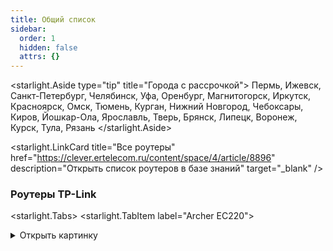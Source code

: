 ```yaml
---
title: Общий список
sidebar:
  order: 1
  hidden: false
  attrs: {}
---
```

<starlight.Aside type="tip" title="Города с рассрочкой">
  Пермь, Ижевск, Санкт-Петербург, Челябинск, Уфа, Оренбург, Магнитогорск, Иркутск, Красноярск, Омск, Тюмень, Курган, Нижний Новгород, Чебоксары, Киров, Йошкар-Ола, Ярославль, Тверь, Брянск, Липецк, Воронеж, Курск, Тула, Рязань
</starlight.Aside>

<starlight.LinkCard title="Все роутеры" href="https://clever.ertelecom.ru/content/space/4/article/8896" description="Открыть список роутеров в базе знаний" target="_blank" />

### Роутеры TP-Link

<starlight.Tabs>
  <starlight.TabItem label="Archer EC220">
    <details>
      <summary>
        Открыть картинку
      </summary>

      <astroassets.Image src="/images/general/EC220.jpg" alt="TP-Link Archer EC220" width="600" height="100" loading="lazy" decoding="async" />
    </details>

    ```txt
    Модель: TP-Link Archer EC220
    - Скорость по кабелю: до 1000 Мбит/с
    - Скорость по Wi-Fi: до 300 Мбит/с
    - Площадь покрытия: до 70 м2
    - Одновременно устройств в сети: до 10
    - Технологии: EasyMesh, MU-MIMO, Beamforming
    - Гарантия: 3 года
    - Отверстия для настенного крепления
    - Подходит для любого провайдера

    Стоимость:
    - В собственность - 4 490 ₽
    - В рассрочку:
    - 825 ₽/мес. на 6 месяцев (общая стоимость - 4 950 ₽)
    ```

    Рассрочка от банка:

    ```txt
    - 1 564 ₽/мес. на 3 месяца (общая стоимость - 4 693 ₽)
    - 808 ₽/мес. на 6 месяцев (общая стоимость - 4 849 ₽)
    - 431 ₽/мес. на 12 месяцев (общая стоимость - 5 171 ₽)
    - 244 ₽/мес. на 24 месяцев (общая стоимость - 5 855 ₽)
    - 183 ₽/мес. на 36 месяцев (общая стоимость - 6 590 ₽)
    ```

    <starlight.CardGrid stagger={false}>
      <starlight.LinkCard title="База знаний" href="https://clever.ertelecom.ru/content/space/4/article/1495" description="TP-Link Archer EC220 в базе знаний" target="_blank" />

      <starlight.LinkCard title="Сайт производителя" href="https://www.tp-link.com/ru/service-provider/wifi-router/ec220-g5" description="TP-Link Archer EC220 на сайте производителя" target="_blank" />
    </starlight.CardGrid>
  </starlight.TabItem>

  <starlight.TabItem label="Archer EX220">
    <details>
      <summary>
        Открыть картинку
      </summary>

      <astroassets.Image src="/images/general/EX220.jpg" alt="TP-Link Archer EX220" width="600" height="100" loading="lazy" decoding="async" />
    </details>

    ```txt
    Модель: TP-Link Archer EX220
    - Скорость по кабелю: до 1000 Мбит/с
    - Скорость по Wi-Fi: до 800 Мбит/с
    - Площадь покрытия: до 80 м2
    - Одновременно устройств в сети: до 20
    - Технологии: Мульти-SSID, EasyMesh, DL/UL OFDMA, MU-MIMO, Beamforming, Airtime Fairness
    - Гарантия: 4 года
    - Отверстия для настенного крепления
    - Подходит для любого провайдера

    Стоимость:
    - В собственность - 6 800 ₽
    - В рассрочку:
    - 1 270 ₽/мес. на 6 месяцев (общая стоимость - 7 620 ₽)
    ```

    Рассрочка от банка:

    ```txt
    - 2 369 ₽/мес. на 3 месяца (общая стоимость - 7 107 ₽)
    - 1 224 ₽/мес. на 6 месяцев (общая стоимость - 7 343 ₽)
    - 653 ₽/мес. на 12 месяцев (общая стоимость - 7 831₽)
    - 369 ₽/мес. на 24 месяцев (общая стоимость - 8 867 ₽)
    - 277 ₽/мес. на 36 месяцев (общая стоимость - 9 981 ₽)
    ```

    <starlight.CardGrid stagger={false}>
      <starlight.LinkCard title="База знаний" href="https://clever.ertelecom.ru/content/space/4/article/6969" description="TP-Link Archer EX220 в базе знаний" target="_blank" />

      <starlight.LinkCard title="Сайт производителя" href="https://www.tp-link.com/ru/service-provider/wifi-router/ex220" description="TP-Link Archer EX220 на сайте производителя" target="_blank" />
    </starlight.CardGrid>
  </starlight.TabItem>

  <starlight.TabItem label="Archer EX511">
    ```txt
    Модель: TP-Link Archer EX511
    - Скорость по кабелю: до 1000 Мбит/с
    - Скорость по Wi-Fi: до 1000 Мбит/с
    - Площадь покрытия: до 80 м2
    - Одновременно устройств в сети: до 50
    - Технологии: Мульти-SSID, EasyMesh, OFDMA, MU-MIMO, Beamforming, Airtime Fairness и родительский контроль
    - Гарантия: 4 года
    - Отверстия для настенного крепления
    - Подходит для любого провайдера

    Стоимость:
    - В собственность - 8 900 ₽
    - В рассрочку:
    - 1 650 ₽/мес. на 6 месяцев (общая стоимость - 9 900 ₽)
    ```

    Рассрочка от банка:

    ```txt
    - 3 101 ₽/мес. на 3 месяца (общая стоимость - 9 302 ₽)
    - 1 602 ₽/мес. на 6 месяцев (общая стоимость - 9 611 ₽)
    - 854 ₽/мес. на 12 месяцев (общая стоимость - 10 249 ₽)
    - 484 ₽/мес. на 24 месяцев (общая стоимость - 11 605 ₽)
    - 363 ₽/мес. на 36 месяцев (общая стоимость - 13 063 ₽)
    ```

    <starlight.CardGrid stagger={false}>
      <starlight.LinkCard title="База знаний" href="https://clever.ertelecom.ru/content/space/4/article/6970" description="TP-Link Archer EX511 в базе знаний" target="_blank" />

      <starlight.LinkCard title="Сайт производителя" href="https://www.tp-link.com/ru/service-provider/wifi-router/ex511" description="TP-Link Archer EX511 на сайте производителя" target="_blank" />
    </starlight.CardGrid>
  </starlight.TabItem>

  <starlight.TabItem label="Archer AX55">
    ```txt
    Модель: TP-Link Archer AX55
    - Скорость по кабелю: до 1000 Мбит/с
    - Скорость по Wi-Fi: до 800 Мбит/с
    - Площадь покрытия: до 80 м2
    - Одновременно устройств в сети: до 50
    - Технологии: OneMesh, TP-Link HomeShield - защита от кибератак
    - Гарантия: 4 года
    - Отверстия для настенного крепления
    - Подходит для любого провайдера

    Стоимость:
    - В собственность - 8 900 ₽
    - В рассрочку:
    - 1 650 ₽/мес. на 6 месяцев (общая стоимость - 9 900 ₽)
    ```

    Рассрочка от банка:

    ```txt
    - 3 101 ₽/мес. на 3 месяца (общая стоимость - 9 302 ₽)
    - 1 602 ₽/мес. на 6 месяцев (общая стоимость - 9 611 ₽)
    - 854 ₽/мес. на 12 месяцев (общая стоимость - 10 249 ₽)
    - 484 ₽/мес. на 24 месяцев (общая стоимость - 11 605 ₽)
    - 363 ₽/мес. на 36 месяцев (общая стоимость - 13 063 ₽)
    ```

    <starlight.CardGrid stagger={false}>
      <starlight.LinkCard title="База знаний" href="https://clever.ertelecom.ru/content/space/4/article/1557" description="TP-Link Archer AX55 в базе знаний" target="_blank" />

      <starlight.LinkCard title="Сайт производителя" href="https://www.tp-link.com/ru/home-networking/wifi-router/archer-ax55" description="TP-Link Archer AX55 на сайте производителя" target="_blank" />
    </starlight.CardGrid>
  </starlight.TabItem>

  <starlight.TabItem label="Archer AX73">
    ```txt
    Модель: TP-Link Archer AX73
    - Скорость по кабелю: до 1000 Мбит/с
    - Скорость по Wi-Fi: до 574 Мбит/с на 2,4 ГГц, до 4804 Мбит/с на 5 ГГц
    - Площадь покрытия: до 120 м2
    - Одновременно устройств в сети: до 200
    - Технологии: OneMesh, TP-Link Homeshield, OFDMA, MU-MIMO, Beam Steering, Beamforming, корпус с улучшенной вентиляцией
    - Гарантия: 4 года
    - Отверстия для настенного крепления
    - Подходит для любого провайдера

    Стоимость:
    - В собственность - 12999 ₽
    - В рассрочку:
    - 1 210 ₽/мес. на 12 месяцев (общая стоимость - 14 520 ₽)
    - 680 ₽/мес. на 24 месяца (общая стоимость - 16 320 ₽)
    ```

    Рассрочка от банка:

    ```txt
    - 4 146 ₽/мес. на 3 месяца (общая стоимость - 12 437 ₽)
    - 2 142 ₽/мес. на 6 месяцев (общая стоимость - 12 851 ₽)
    - 1 142 ₽/мес. на 12 месяцев (общая стоимость - 13 704 ₽)
    - 647 ₽/мес. на 24 месяцев (общая стоимость - 15 517 ₽)
    - 485 ₽/мес. на 36 месяцев (общая стоимость - 17 467 ₽)
    ```

    <starlight.CardGrid stagger={false}>
      <starlight.LinkCard title="База знаний" href="https://clever.ertelecom.ru/content/space/4/article/1613" description="TP-Link Archer AX73 в базе знаний" target="_blank" />

      <starlight.LinkCard title="Сайт производителя" href="https://www.tp-link.com/ru/home-networking/wifi-router/archer-ax73" description="TP-Link Archer AX73 на сайте производителя" target="_blank" />
    </starlight.CardGrid>
  </starlight.TabItem>
</starlight.Tabs>

### Роутеры D-Link

<starlight.Tabs>
  <starlight.TabItem label="DIR-842/R7">
    <details>
      <summary title="Открыть картинку">

      </summary>

      <astroassets.Image src="/images/general/DIR-824-R7.jpg" alt="D-Link DIR-842/R7" width="600" height="100" loading="lazy" decoding="async" />
    </details>

    ```txt
    Модель: D-Link DIR-842/R7
    - Скорость по кабелю: до 1000 Мбит/с
    - Скорость по Wi-Fi: до 300 Мбит/с
    - Площадь покрытия: до 70 м2
    - Одновременно устройств в сети: до 10
    - Технологии: EasyMesh, Beamforming, Band Steering
    - Гарантия: 1 год
    - Отверстия для настенного крепления
    - Подходит для любого провайдера

    Стоимость:
    - В собственность - 4 490 ₽
    ```

    Рассрочка от банка:

    ```txt
    - 1 564 ₽/мес. на 3 месяца (общая стоимость - 4 693 ₽)
    - 808 ₽/мес. на 6 месяцев (общая стоимость - 4 849 ₽)
    - 431 ₽/мес. на 12 месяцев (общая стоимость - 5 171 ₽)
    - 244 ₽/мес. на 24 месяцев (общая стоимость - 5 855 ₽)
    - 183 ₽/мес. на 36 месяцев (общая стоимость - 6 590 ₽)
    ```

    <starlight.CardGrid stagger={false}>
      <starlight.LinkCard title="База знаний" href="https://clever.ertelecom.ru/content/space/4/article/1551" description="D-Link DIR-842/R7 в базе знаний" target="_blank" />

      <starlight.LinkCard title="Сайт производителя" href="https://www.dlink.ru/ru/products/5/2663.html" description="D-Link DIR-842/R7 на сайте производителя" target="_blank" />
    </starlight.CardGrid>
  </starlight.TabItem>

  <starlight.TabItem label="DIR-X1530">
    ```txt
    Модель: D-Link DIR-X1530
    - Скорость по кабелю: до 1000 Мбит/с
    - Скорость по Wi-Fi: до 600 Мбит/с
    - Площадь покрытия: до 80 м2
    - Одновременно устройств в сети: до 20
    - Технологии: EasyMesh, Beamforming, OFDMA, TWT
    - Гарантия: 1 год
    - Отверстия для настенного крепления
    - Подходит для любого провайдера

    Стоимость:
    - В собственность - 5 990 ₽
    ```

    Рассрочка от банка:

    ```txt
    - 2 087 ₽/мес. на 3 месяца (общая стоимость - 6 261 ₽)
    - 1 078 ₽/мес. на 6 месяцев (общая стоимость - 6 469 ₽)
    - 575 ₽/мес. на 12 месяцев (общая стоимость - 6 898 ₽)
    - 325 ₽/мес. на 24 месяцев (общая стоимость - 7 810 ₽)
    - 244 ₽/мес. на 36 месяцев (общая стоимость - 8 792 ₽)
    ```

    <starlight.CardGrid stagger={false}>
      <starlight.LinkCard title="База знаний" href="https://clever.ertelecom.ru/content/space/4/article/1550" description="D-Link DIR-X1530 в базе знаний" target="_blank" />

      <starlight.LinkCard title="Сайт производителя" href="https://www.dlink.ru/ru/products/5/2591.html" description="D-Link DIR-X1530 на сайте производителя" target="_blank" />
    </starlight.CardGrid>
  </starlight.TabItem>
</starlight.Tabs>

### Роутеры ASUS

<starlight.Tabs>
  <starlight.TabItem label="ASUS ROG Rapture GT-AX6000">
    ```txt
    Модель: ROG Rapture GT-AX6000
    - Скорость по кабелю: до 2500 Мбит/с
    - Скорость по Wi-Fi: до 1148 Мбит/с на 2,4 ГГц, до 4804 Мбит/с на 5 ГГц
    - Площадь покрытия: до 100 м2
    - Технологии: AiMesh, ROG First, OpenNAT
    - Гарантия: 3 года
    - Подходит для любого провайдера

    Стоимость:
    - В собственность - 28000 ₽
    ```

    Рассрочка от банка:

    ```txt
    - 9 755 ₽/мес. на 3 месяца (общая стоимость - 29 265 ₽)
    - 5 040 ₽/мес. на 6 месяцев (общая стоимость - 30 237 ₽)
    - 2 687 ₽/мес. на 12 месяцев (общая стоимость - 32 245 ₽)
    - 1 521 ₽/мес. на 24 месяцев (общая стоимость - 36 509 ₽)
    - 1 142 ₽/мес. на 36 месяцев (общая стоимость - 41 098 ₽)
    ```

    <starlight.CardGrid stagger={false}>
      <starlight.LinkCard title="База знаний" href="https://clever.ertelecom.ru/content/space/4/article/9349" description="ASUS ROG Rapture GT-AX6000 в базе знаний" target="_blank" />

      <starlight.LinkCard title="Сайт производителя" href="https://rog.asus.com/ru/networking/rog-rapture-gt-ax6000-model" description="ASUS ROG Rapture GT-AX6000 на сайте производителя" target="_blank" />
    </starlight.CardGrid>
  </starlight.TabItem>
</starlight.Tabs>

### Роутеры Dom.ru

<starlight.Tabs>
  <starlight.TabItem label="Wave">
    ```txt
    Модель: Wave
    - Скорость по кабелю: до 1000 Мбит/с
    - Скорость по Wi-Fi: до 500 Мбит/с
    - Площадь покрытия: до 80 м2
    - Технологии: EasyMesh
    - Одновременно устройств в сети: до 50
    - Гарантия: 1 год
    - Подходит для любого провайдера

    Стоимость:
    - В собственность - 4 990 ₽
    ```

    Рассрочка от банка:

    ```txt
    - 1 738 ₽/мес. на 3 месяца (общая стоимость - 5 215 ₽)
    - 898 ₽/мес. на 6 месяцев (общая стоимость - 5 389 ₽)
    - 479 ₽/мес. на 12 месяцев (общая стоимость - 5 747 ₽)
    - 271 ₽/мес. на 24 месяцев (общая стоимость - 6 507 ₽)
    - 203 ₽/мес. на 36 месяцев (общая стоимость - 7 324 ₽)
    ```

    <starlight.CardGrid stagger={false}>
      <starlight.LinkCard title="База знаний" href="https://clever.ertelecom.ru/content/space/4/article/12122" description="Dom.ru Wave в базе знаний" target="_blank" />

      <starlight.LinkCard title="Сайт производителя" href="https://dom.ru/internet/equipment/wi-fi-router-dom-ru-wave-ax1500" description="Dom.ru Wave на сайте производителя" target="_blank" />
    </starlight.CardGrid>
  </starlight.TabItem>
</starlight.Tabs>
